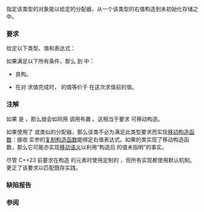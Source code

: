 {{cpp/named req/title|MoveInsertable|notes={{mark since c++11}}}}
{{cpp/named req/navbar}}

指定该类型的对象能以给定的分配器，从一个该类型的右值构造到未初始化存储之中。

===要求===
给定以下类型、值和表达式：
{{dsc begin}}
{{dsc hitem|类型|定义}}
{{dsc|{{tt|T}}|对象类型}}
{{dsc|{{tt|A}}|分配器类型}}
{{dsc|{{tt|X}}|满足以下所有条件的容器类型：
* {{tt|X::value_type}} 与 {{tt|T}} 相同。
* {{tt|X::allocator_type}} 与 {{c/core|std::allocator_traits&lt;A&gt;::rebind_alloc&lt;T&gt;}} 相同。
}}
{{dsc hitem|值|定义}}
{{dsc|{{c|m}}|{{tt|A}} 类型左值}}
{{dsc|{{c|p}}|{{tt|T*}} 类型指针}}
{{dsc hitem|表达式|定义}}
{{dsc|{{c|rv}}|表示 {{tt|T}} 类型右值的表达式}}
{{dsc|{{c|expr}}|{{c|std::allocator_traits&lt;A&gt;::construct(m, p, rv)}}}}
{{dsc end}}

如果满足以下所有条件，那么 {{tt|T}} {{named req|CopyInsertable}}到 {{tt|X}} 中：
* {{c|expr}} 良构。
* 在对 {{c|expr}} 求值完成时，{{c|*p}} 的值等价于 {{c|rv}} 在这次求值前的值。

===注解===
如果 {{tt|A}} 是 {{c/core|std::allocator&lt;T&gt;}}，那么就会如同用 {{rev inl|until=c++20|{{c|::new((void*)p) T(rv)}}}}{{rev inl|since=c++20|{{c|std::construct_at(p, rv)}}}} 调用布置 {{c/core|new}}。这相当于要求 {{tt|T}} 可移动构造。

如果使用了 {{c/core|std::allocator&lt;T&gt;}} 或类似的分配器，那么该类不必为满足此类型要求而实现[[cpp/language/move constructor|移动构造函数]]：接收 {{c/core|const T&amp;}} 实参的[[cpp/language/copy constructor|复制构造函数]]能绑定右值表达式。如果{{named req/core|MoveInsertable}}的类实现了移动构造函数，那么它可能亦实现[[cpp/utility/move|移动语义]]以利用“构造后 {{c|rv}} 的值未指明”的事实。

尽管 C++23 前要求在构造 {{lc|std::basic_string}} 的元素时使用定制的 {{tt|construct}}，但所有实现都使用默认机制。{{wg21|P1072R10}} 更正了该要求以匹配既存实践。

===缺陷报告===
{{dr list begin}}
{{dr list item|wg=lwg|dr=2177|std=C++11|before=对 {{c|expr}} 进行求值没有任何后条件|after=添加后条件}}
{{dr list end}}

===参阅===
{{dsc begin}}
{{dsc|{{named req|CopyInsertable}}}}
{{dsc end}}

{{langlinks|de|es|en|ja|ru}}